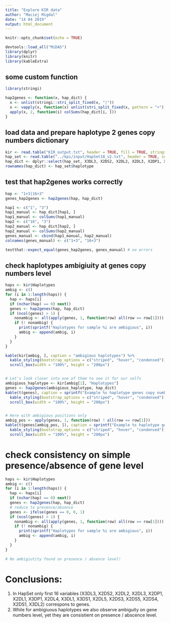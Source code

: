 ```yaml
---
title: "Explore KIR data"
author: "Maciej Migdal"
date: "14 04 2019"
output: html_document
---
```


```r
knitr::opts_chunk$set(echo = TRUE)

devtools::load_all("MiDAS")
library(dplyr)
library(knitr)
library(kableExtra)
```

## some custom function
```r
library(stringi)

hap2genes <- function(x, hap_dict) {
  x <- unlist(stringi::stri_split_fixed(x, "|"))
  x <- vapply(x, function(x) unlist(stri_split_fixed(x, pattern = "+")), character(2))
  apply(x, 2, function(i) colSums(hap_dict[i, ]))
}
```

## load data and prepare haplotype 2 genes copy numbers dictionary
```r
kir <- read.table("KIR_output.txt", header = TRUE, fill = TRUE, stringsAsFactors = FALSE)
hap_set <- read.table("../kpi/input/HapSet18_v2.txt", header = TRUE, sep ="\t", stringsAsFactors = FALSE)
hap_dict <- dplyr::select(hap_set, X3DL3, X2DS2, X2DL2, X2DL3, X2DP1, X2DL1, X3DP1, X2DL4, X3DL1, X3DS1, X2DL5, X2DS3, X2DS5, X2DS4, X2DS1, X3DL2)
rownames(hap_dict) <- hap_set$haplotype
```

## test that hap2genes works correctly
```r
hap <- "1+3|16+3"
genes_hap2genes <- hap2genes(hap, hap_dict)

hap1 <- c("1", "3")
hap1_manual <- hap_dict[hap1, ]
hap1_manual <- colSums(hap1_manual)
hap2 <- c("16", "3")
hap2_manual <- hap_dict[hap2, ]
hap2_manual <- colSums(hap2_manual)
genes_manual <- cbind(hap1_manual, hap2_manual)
colnames(genes_manual) <- c("1+3", "16+3")

testthat::expect_equal(genes_hap2genes, genes_manual) # no errors
```

## check haplotypes ambigiuity at genes copy numbers level
```r
haps <- kir$Haplotypes
ambig <- c()
for (i in 1:length(haps)) {
  hap <- haps[i]
  if (nchar(hap) == 0) next()
  genes <- hap2genes(hap, hap_dict)
  if (ncol(genes) > 1) {
    nonambig <- all(apply(genes, 1, function(row) all(row == row[1])))
    if (! nonambig) {
      print(sprintf("Haplotypes for sample %i are ambigious", i))
      ambig <- append(ambig, i)
    }
  }
}

kable(kir[ambig, ], caption = "ambigious haplotypes") %>%
  kable_styling(bootstrap_options = c("striped", "hover", "condensed")) %>%
  scroll_box(width = "100%", height = "200px")


# Let's look closer into one of them to see it for our selfs
ambigious_haplotype <- kir[ambig[1], "Haplotypes"]
genes <- hap2genes(ambigious_haplotype, hap_dict)
kable(t(genes), caption = sprintf("Example %s haplotype genes copy numbers", ambigious_haplotype)) %>%
  kable_styling(bootstrap_options = c("striped", "hover", "condensed")) %>%
  scroll_box(width = "100%", height = "200px")


# Here with ambigious positions only
ambig_pos <- apply(genes, 1, function(row) ! all(row == row[1]))
kable(t(genes[ambig_pos, ]), caption = sprintf("Example %s haplotype genes copy numbers - ambigious genes only", ambigious_haplotype)) %>%
  kable_styling(bootstrap_options = c("striped", "hover", "condensed")) %>%
  scroll_box(width = "100%", height = "200px")
```

# check consistency on simple presence/absence of gene level
```r
haps <- kir$Haplotypes
ambig <- c()
for (i in 1:length(haps)) {
  hap <- haps[i]
  if (nchar(hap) == 0) next()
  genes <- hap2genes(hap, hap_dict)
  # reduce to presence/absence
  genes <- ifelse(genes == 0, 0, 1)
  if (ncol(genes) > 1) {
    nonambig <- all(apply(genes, 1, function(row) all(row == row[1])))
    if (! nonambig) {
      print(sprintf("Haplotypes for sample %i are ambigious", i))
      ambig <- append(ambig, i)
    }
  }
}

# No ambigiutity found on presence / absence level!
```

# Conclusions:
1. In HapSet only first 16 variables (X3DL3, X2DS2, X2DL2, X2DL3, X2DP1, X2DL1, 
   X3DP1, X2DL4, X3DL1, X3DS1, X2DL5, X2DS3, X2DS5, X2DS4, X2DS1, X3DL2) 
   correspons to genes.
2. While for ambigiuous haplotypes we also observe ambiguity on gene numbers 
   level, yet they are consistient on presence / abscence level.
